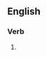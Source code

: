 {{also|double deals}}

==English==

===Verb===
{{head|en|verb form}}

# {{en-third-person singular of|double-deal}}